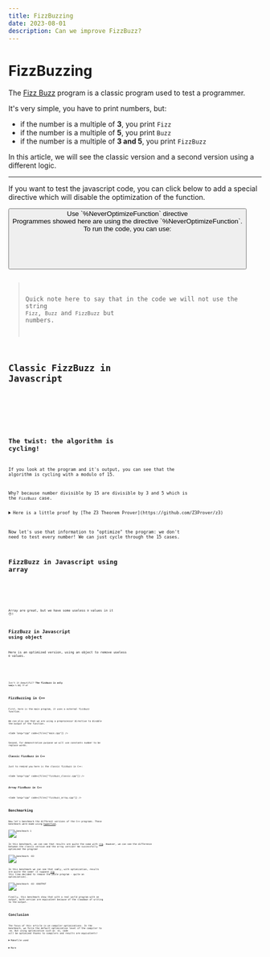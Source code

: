 ```yaml
---
title: FizzBuzzing
date: 2023-08-01
description: Can we improve FizzBuzz?
---
```



# FizzBuzzing

The [Fizz Buzz](https://en.wikipedia.org/wiki/Fizz_buzz) program is a classic program used to test a programmer.

It's very simple, you have to print numbers, but:

-   if the number is a multiple of **3**, you print `Fizz`
-   if the number is a multiple of **5**, you print `Buzz`
-   if the number is a multiple of **3 and 5**, you print `FizzBuzz`

In this article, we will see the classic version and a second version using a different logic.

---

If you want to test the javascript code, you can click below to add a special directive which will disable the optimization of the function.

<Button>
    <span slot="button">Use `%NeverOptimizeFunction` directive</span>
    <div slot="on">
        <span>Programmes showed here are using the directive `%NeverOptimizeFunction`.</span>
        <div>To run the code, you can use:</div>
        <Code lang="sh" code={"node --allow-natives-syntax index.js"} />
    </div>
    <div slot="off"></div>
</Button>

> Quick note here to say that in the code we will not use the string `Fizz`, `Buzz` and `FizzBuzz` but numbers.

## Classic FizzBuzz in Javascript

<SpecialCode>
    <Code lang="js" code={useDirective(files["fizzbuzz_0.js"], true)} slot="on" />
    <Code lang="js" code={useDirective(files["fizzbuzz_0.js"], false)} slot="off" />
</SpecialCode>

## The twist: the algorithm is cycling!

If you look at the program and it's output, you can see that the algorithm is cycling with a modulo of 15.

Why? because number divisible by 15 are divisible by 3 and 5 which is the `FizzBuzz` case.

<details>

<summary>Here is a little proof by [The Z3 Theorem Prover](https://github.com/Z3Prover/z3)</summary>

<Code lang="python" code={files["z3_proof.py"]} />

</details>

Now let's use that information to "optimize" the program: we don't need to test every number! We can just cycle through the 15 cases.

## FizzBuzz in Javascript using array

<SpecialCode>
    <Code lang="js" code={useDirective(files["fizzbuzz_1.js"], true)} slot="on" />
    <Code lang="js" code={useDirective(files["fizzbuzz_1.js"], false)} slot="off" />
</SpecialCode>

Array are great, but we have some useless `0` values in it 😯!

## FizzBuzz in Javascript using object

Here is an optimized version, using an object to remove useless `0` values.

<SpecialCode>
    <Code lang="js" code={useDirective(files["fizzbuzz_2.js"], true)} slot="on" />
    <Code lang="js" code={useDirective(files["fizzbuzz_2.js"], false)} slot="off" />
</SpecialCode>

Isn't it _beautiful_? **The fizzbuzz is only `tab[n % 15] ?? n`!**

## FizzBuzzing in C++

First, here is the main program, it uses a external fizzbuzz function.

We can also see that we are using a preprocessor directive to disable the output of the function.

<Code lang="cpp" code={files["main.cpp"]} />

Second, for demonstration purpose we will use constants number to be replace words.

### Classic FizzBuzz in C++

Just to remind you here is the classic fizzbuzz in C++:

<Code lang="cpp" code={files["fizzbuzz_classic.cpp"]} />

### Array FizzBuzz in C++

<Code lang="cpp" code={files["fizzbuzz_array.cpp"]} />

## Benchmarking

Now let's benchmark the different versions of the C++ programs. These benchmark were made using [hyperfine](https://github.com/sharkdp/hyperfine).


<img alt="benchmark 1" src={benchmark1.src} />

In this benchmark, we can see that results are quite the same with [zig](https://ziglang.org/). However, we can see the difference between the classic version and the array version! We successfully optimized the program!


<img alt="benchmark -O3" src={benchmark_03.src} />

In this benchmark we can see that sadly, with optimization, results are quite the same! (I suppose [zig](https://ziglang.org/) this time decided to remove the whole program - quite an optimization).


<img alt="benchmark -O3 -DOUTPUT" src={benchmark_03_Output.src} />

Finally, this benchmark show that with a real world program with an output, both version are equivalent because of the slowdown of writing to the output.

## Conclusion

The focus of this article is on compiler optimizations. In the benchmark, we force the default optimization level of the compiler to `-O0`.
But using optimization such as `-O3`, code will be optimized thanks to compilers and results are equivalents!

<details>

<summary>Makefile used</summary>

<Code lang="makefile" code={files["Makefile"]} />

</details>

<details>

<summary>More</summary>

In our case, in a classic complete fizzbuzz function, we will do

```cpp
void fizzbuzz_full(int num_limit){
    for(int i = 0; i < num_limit;i++){
        fizzbuzz(i);
    }
}
```

But technically, to go even faster, we could (with our logic) simply iterate through our array without bothering with the modulo check!

</details>
